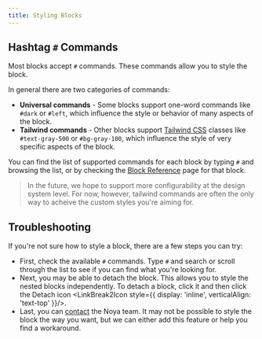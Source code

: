 ```yaml
---
title: Styling Blocks
---
```



## Hashtag `#` Commands

Most blocks accept `#` commands. These commands allow you to style the block.

In general there are two categories of commands:

- **Universal commands** - Some blocks support one-word commands like `#dark` or
  `#left`, which influence the style or behavior of many aspects of the block.
- **Tailwind commands** - Other blocks support
  [Tailwind CSS](https://tailwindcss.com/) classes like `#text-gray-500` or
  `#bg-gray-100`, which influence the style of very specific aspects of the
  block.

You can find the list of supported commands for each block by typing `#` and
browsing the list, or by checking the [Block Reference](/app/docs/blocks) page
for that block.

> In the future, we hope to support more configurability at the design system
> level. For now, however, tailwind commands are often the only way to acheive
> the custom styles you're aiming for.

## Troubleshooting

If you're not sure how to style a block, there are a few steps you can try:

- First, check the available `#` commands. Type `#` and search or scroll through
  the list to see if you can find what you're looking for.
- Next, you may be able to detach the block. This allows you to style the nested
  blocks independently. To detach a block, click it and then click the Detach
  icon <LinkBreak2Icon
  style={{ display: 'inline', verticalAlign: 'text-top' }}/>.
- Last, you can
  [contact](https://noyasoftware.notion.site/Noya-Contact-9a95e0895eba4f578517dfdc4d94ccdd)
  the Noya team. It may not be possible to style the block the way you want, but
  we can either add this feature or help you find a workaround.
